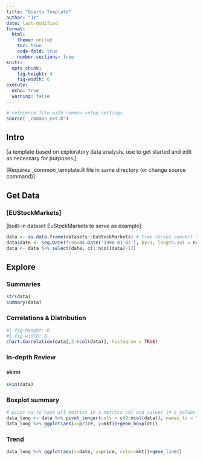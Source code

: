 ```yaml
---
title: "Quarto Template"
author: "JY"
date: last-modified
format: 
  html:
    theme: united
    toc: true
    code-fold: true
    number-sections: true
knitr:
  opts_chunk:
    fig-height: 4
    fig-width: 6
execute: 
  echo: true
  warning: false
---
```


```r
# reference file with common setup settings
source('_common_ext.R')
```

## Intro

\[a template based on exploratory data analysis. use to get started and edit as necessary for purposes.\]

::: callout-note
\[Requires \_common_template.R file in same directory (or change source command)\]
:::

## Get Data

### \[EUStockMarkets\]

\[built-in dataset EuStockMarkets to serve as example\]

```r
data <- as.data.frame(datasets::EuStockMarkets) # time series convert to df
data$date <- seq.Date(from=as.Date('1990-01-02'), by=1, length.out = nrow(data))
data <- data %>% select(date, c(1:ncol(data)-1))
```

## Explore

### Summaries

```r
str(data)
summary(data)
```

### Correlations & Distribution

```r
#| fig-height: 6
#| fig-width: 8
chart.Correlation(data[,2:ncol(data)], histogram = TRUE)
```

### In-depth Review

#### skimr

```r
skim(data)
```

### Boxplot summary

```r
# pivot sw to have all metrics in a metrics col and values in a values col
data_long <- data %>% pivot_longer(cols = c(2:ncol(data)), names_to = "mkt", values_to = "price")
data_long %>% ggplot(aes(x=price, y=mkt))+geom_boxplot()
```

### Trend

```r
data_long %>% ggplot(aes(x=date, y=price, color=mkt))+geom_line()
```
